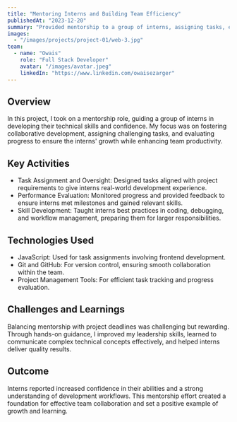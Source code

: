 ```yaml
---
title: "Mentoring Interns and Building Team Efficiency"
publishedAt: "2023-12-20"
summary: "Provided mentorship to a group of interns, assigning tasks, evaluating performance, and promoting collaborative development practices."
images:
  - "/images/projects/project-01/web-3.jpg"
team:
  - name: "Owais"
    role: "Full Stack Developer"
    avatar: "/images/avatar.jpeg"
    linkedIn: "https://www.linkedin.com/owaisezarger"
---
```


## Overview

In this project, I took on a mentorship role, guiding a group of interns in developing their technical skills and confidence. My focus was on fostering collaborative development, assigning challenging tasks, and evaluating progress to ensure the interns' growth while enhancing team productivity.

## Key Activities

- Task Assignment and Oversight: Designed tasks aligned with project requirements to give interns real-world development experience.
- Performance Evaluation: Monitored progress and provided feedback to ensure interns met milestones and gained relevant skills.
- Skill Development: Taught interns best practices in coding, debugging, and workflow management, preparing them for larger responsibilities.

## Technologies Used

- JavaScript: Used for task assignments involving frontend development.
- Git and GitHub: For version control, ensuring smooth collaboration within the team.
- Project Management Tools: For efficient task tracking and progress evaluation.

## Challenges and Learnings

Balancing mentorship with project deadlines was challenging but rewarding. Through hands-on guidance, I improved my leadership skills, learned to communicate complex technical concepts effectively, and helped interns deliver quality results.

## Outcome

Interns reported increased confidence in their abilities and a strong understanding of development workflows. This mentorship effort created a foundation for effective team collaboration and set a positive example of growth and learning.
